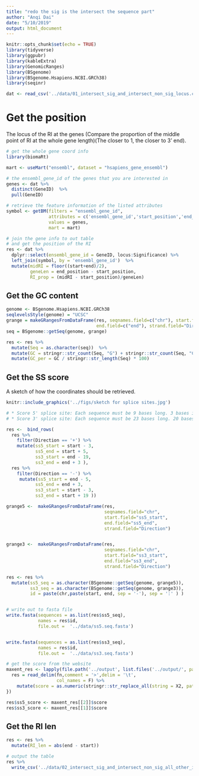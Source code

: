 ```yaml
---
title: "redo the sig is the intersect the sequence part"
author: "Anqi Dai"
date: "5/10/2019"
output: html_document
---
```


```r
knitr::opts_chunk$set(echo = TRUE)
library(tidyverse)
library(ggpubr)
library(kableExtra)
library(GenomicRanges)
library(BSgenome)
library(BSgenome.Hsapiens.NCBI.GRCh38)
library(seqinr)
```

```r
dat <- read_csv('../data/01_intersect_sig_and_intersect_non_sig_locus.csv') 
```

# Get the position

The locus of the RI at the genes (Compare the proportion of the middle point of RI at the whole gene length)(The closer to 1, the closer to 3' end).

```r
# get the whole gene coord info
library(biomaRt)

mart <- useMart("ensembl", dataset = "hsapiens_gene_ensembl")

# the ensembl_gene_id of the genes that you are interested in 
genes <- dat %>%
  distinct(GeneID)  %>%
  pull(GeneID)

# retrieve the feature information of the listed attributes
symbol <- getBM(filters = "ensembl_gene_id",
                attributes = c('ensembl_gene_id','start_position','end_position'),
                values = genes, 
                mart = mart)
```

```r
# join the gene info to out table
# and get the position of the RI
res <- dat %>%
  dplyr::select(ensembl_gene_id = GeneID, locus:Significance) %>%
  left_join(symbol, by = 'ensembl_gene_id')  %>%
  mutate(midRI = floor((start+end)/2),
         geneLen = end_position - start_position,
         RI_prop = (midRI - start_position)/geneLen)

```
 
## Get the GC content

```r
genome <- BSgenome.Hsapiens.NCBI.GRCh38
seqlevelsStyle(genome) = "UCSC"
grange = makeGRangesFromDataFrame(res, seqnames.field=c("chr"), start.field="start",
                                  end.field=c("end"), strand.field="Direction")
seq = BSgenome::getSeq(genome, grange)

res <- res %>%
  mutate(Seq = as.character(seq))  %>%
  mutate(GC = stringr::str_count(Seq, "G") + stringr::str_count(Seq, "C")) %>%
  mutate(GC_per = GC / stringr::str_length(Seq) * 100)
```




## Get the SS score 

A sketch of how the coordinates should be retrieved.

```r
knitr::include_graphics('../figs/sketch for splice sites.jpg')
```


```r
# * Score 5' splice site: Each sequence must be 9 bases long. 3 bases in exon and 6 bases in intron
# * Score 3' splice site: Each sequence must be 23 bases long. 20 bases in the intron and 3 base in the exon

res <-  bind_rows(
  res %>%
    filter(Direction == '+') %>%
    mutate(ss5_start = start - 3,
           ss5_end = start + 5,
           ss3_start = end - 19,
           ss3_end = end + 3 ),
  res %>%
    filter(Direction == '-') %>%
     mutate(ss5_start = end - 5,
           ss5_end = end + 3,
           ss3_start = start - 3,
           ss3_end = start + 19 ))

grange5 <-  makeGRangesFromDataFrame(res, 
                                     seqnames.field="chr",  
                                     start.field="ss5_start", 
                                     end.field="ss5_end", 
                                     strand.field="Direction")


grange3 <-  makeGRangesFromDataFrame(res, 
                                     seqnames.field="chr",  
                                     start.field="ss3_start", 
                                     end.field="ss3_end", 
                                     strand.field="Direction")

res <- res %>%
  mutate(ss5_seq = as.character(BSgenome::getSeq(genome, grange5)),
         ss3_seq = as.character(BSgenome::getSeq(genome, grange3)),
         id = paste(chr,paste(start, end, sep = '-'), sep = ':' ) )


# write out to fasta file
write.fasta(sequences = as.list(res$ss5_seq), 
            names = res$id,
            file.out =  '../data/ss5.seq.fasta')


write.fasta(sequences = as.list(res$ss3_seq), 
            names = res$id,
            file.out =  '../data/ss3.seq.fasta')
```


```r
# get the score from the website
maxent_res <- lapply(file.path('../output', list.files('../output/', pattern = 'txt$')), function(fn) {
  res = read_delim(fn,comment = '>',delim = '\t',
                   col_names = F) %>%
    mutate(score = as.numeric(stringr::str_replace_all(string = X2, pattern = 'MAXENT: ', replacement = '')))
})

res$ss5_score <- maxent_res[[2]]$score
res$ss3_score <- maxent_res[[1]]$score
```

## Get the RI len

```r
res <- res %>%
  mutate(RI_len = abs(end - start))
```

```r
# output the table
res %>%
  write_csv('../data/02_intersect_sig_and_intersect_non_sig_all_other_info.csv')
````


